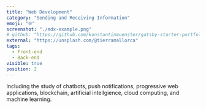 ```yaml
---
title: "Web Development"
category: "Sending and Receiving Information"
emoji: "🌐"
screenshot: "./mdx-example.png"
# github: "https://github.com/konstantinmuenster/gatsby-starter-portfolio-minimal"
external: "https://unsplash.com/@tierramallorca"
tags:
  - Front-end
  - Back-end
visible: true
position: 2
---
```


Including the study of chatbots, push notifications, progressive web applications, blockchain, artificial intellgience, cloud computing, and machine learning.
